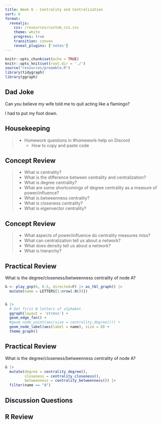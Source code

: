 ```yaml
---
title: Week 6 - Centrality and Centralization
sort: 6
format: 
  revealjs:
    css: /resources/custom_css.css
    theme: white
    progress: true
    transition: convex
    reveal_plugins: ['notes']
---
```


```r
knitr::opts_chunk$set(echo = TRUE)
knitr::opts_knit$set(root.dir = './')
source("resources/preamble.R")
library(tidygraph)
library(ggraph)
```

## Dad Joke

Can you believe my wife told me to quit acting like a flamingo?

<p class='fragment'>
I had to put my foot down.
</p>

## Housekeeping

> - Homework questions in #homework-help on Discord
>	- How to copy and paste code


<!--
## Collective Norms Discussion

> - I think our in-person conversations could be better
> - Too many tech distractions
> - Coming prepared
> - How to have more natural conversations?
-->


## Concept Review

> - What is centrality?
> - What is the difference between centrality and centralization?
> - What is degree centrality?
> - What are some shortcomings of degree centrality as a measure of power/influence?
> - What is betweenness centrality?
> - What is closeness centrality?
> - What is eigenvector centrality?

## Concept Review

> - What aspects of power/influence do centrality measures miss?
> - What can centralization tell us about a network?
> - What does density tell us about a network?
> - What is hierarchy?

## Practical Review

What is the degree/closeness/betweenness centrality of node A?

```r
G <- play_gnp(6, 0.5, directed=F) |> as_tbl_graph() |>
  mutate(name = LETTERS[1:nrow(.N())])


G |>
  # Get first N letters of alphabet
  ggraph(layout = 'stress') +
  geom_edge_fan() +
  #geom_node_point(aes(size = centrality_degree())) +
  geom_node_label(aes(label = name), size = 8) +
  theme_graph()
```

## Practical Review

What is the degree/closeness/betweenness centrality of node A?

```r
G |>
  mutate(degree = centrality_degree(),
         closeness = centrality_closeness(),
         betweenness = centrality_betweenness()) |>
  filter(name == "A")

```


## Discussion Questions


## R Review

